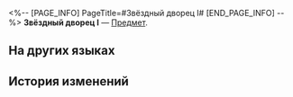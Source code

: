 <%-- [PAGE_INFO]
PageTitle=#Звёздный дворец I#
[END_PAGE_INFO] --%>
{{Предмет Инфобокс
|id          = 252394
|Изображение = Предмет Звёздный дворец I.png
|Тип         = 
|Инвентарь   = 
|Редкость    = 5
|Эффект      = 
|Описание    = Соберите набор карточек воспоминаний, чтобы получить усиление.
}}
{{Описание|Ваши воспоминания об Освоении могут стать источником вдохновения для игры.}}
'''Звёздный дворец I''' — [[Предмет]].

==На других языках==
{{На других языках
|en   = Palace of Astrum (I)
|zhs  = 司辰宫-Ⅰ
|zht  = 司辰宮-Ⅰ
|ja   = 司辰宮-I
|ko   = 사진궁-Ⅰ
|es   = Palacio Astrum&nbsp;I
|fr   = Palais de l'Astrum (I)
|ru   = Звёздный дворец I
|th   = Palace of Astrum I
|vi   = Tư Thần Cung-I
|de   = Palast von Astrum (I)
|id   = Palace of Astrum I
|pt   = Palácio de Astrum (I)
}}

==История изменений==
{{История изменений|3.5}}
